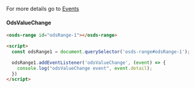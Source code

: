 For more details go to [Events](#events)

#### OdsValueChange

```html
<osds-range id="odsRange-1"></osds-range>

<script>
  const odsRange1 = document.querySelector('osds-range#odsRange-1');

  odsRange1.addEventListener('odsValueChange', (event) => {
    console.log("odsValueChange event", event.detail);
  })
</script>

```
